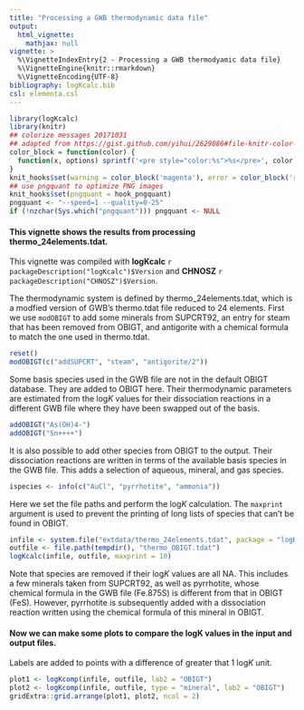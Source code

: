 ```yaml
---
title: "Processing a GWB thermodynamic data file"
output:
  html_vignette:
    mathjax: null
vignette: >
  %\VignetteIndexEntry{2 - Processing a GWB thermodyamic data file}
  %\VignetteEngine{knitr::rmarkdown}
  %\VignetteEncoding{UTF-8}
bibliography: logKcalc.bib
csl: elementa.csl
---
```


<!-- https://gomakethings.com/how-to-break-an-image-out-of-its-parent-container-with-css/ -->
<style>
@media (min-width: 700px) {
  .full-width {
    left: 50%;
    margin-left: -50vw;
    margin-right: -50vw;
    max-width: 100vw;
    position: relative;
    right: 50%;
    width: 100vw;
  }
}
@media (min-width: 1020px) {
  .full-width {
    left: 50vw; /* fallback if needed */
    left: calc(50vw - 160px);
    width: 1000px;
    position: relative;
    background-color: #9ecff7;
    padding:10px;
  }
}
</style>

```r
library(logKcalc)
library(knitr)
## colorize messages 20171031
## adapted from https://gist.github.com/yihui/2629886#file-knitr-color-msg-rnw
color_block = function(color) {
  function(x, options) sprintf('<pre style="color:%s">%s</pre>', color, x)
}
knit_hooks$set(warning = color_block('magenta'), error = color_block('red'), message = color_block('blue'))
## use pngquant to optimize PNG images
knit_hooks$set(pngquant = hook_pngquant)
pngquant <- "--speed=1 --quality=0-25"
if (!nzchar(Sys.which("pngquant"))) pngquant <- NULL 
```

#### This vignette shows the results from processing thermo_24elements.tdat.

This vignette was compiled with **logKcalc** `r packageDescription("logKcalc")$Version` and **CHNOSZ** `r packageDescription("CHNOSZ")$Version`.

The thermodynamic system is defined by thermo_24elements.tdat, which is a modfied version of GWB's thermo.tdat file reduced to 24 elements.
First we use `modOBIGT` to add some minerals from SUPCRT92, an entry for steam that has been removed from OBIGT, and antigorite with a chemical formula to match the one used in thermo.tdat.

```r
reset()
modOBIGT(c("addSUPCRT", "steam", "antigorite/2"))
```

Some basis species used in the GWB file are not in the default OBIGT database.
They are added to OBIGT here.
Their thermodynamic parameters are estimated from the log*K* values for their dissociation reactions in a different GWB file where they have been swapped out of the basis.

```r
addOBIGT("As(OH)4-")
addOBIGT("Sn++++")
```

It is also possible to add other species from OBIGT to the output.
Their dissociation reactions are written in terms of the available basis species in the GWB file.
This adds a selection of aqueous, mineral, and gas species.

```r
ispecies <- info(c("AuCl", "pyrrhotite", "ammonia"))
```

Here we set the file paths and perform the log*K* calculation.
The `maxprint` argument is used to prevent the printing of long lists of species that can't be found in OBIGT.

```r
infile <- system.file("extdata/thermo_24elements.tdat", package = "logKcalc")
outfile <- file.path(tempdir(), "thermo_OBIGT.tdat")
logKcalc(infile, outfile, maxprint = 10)
```

Note that species are removed if their log*K* values are all NA.
This includes a few minerals taken from SUPCRT92, as well as pyrrhotite, whose chemical formula in the GWB file (Fe.875S) is different from that in OBIGT (FeS).
However, pyrrhotite is subsequently added with a dissociation reaction written using the chemical formula of this mineral in OBIGT.

#### Now we can make some plots to compare the logK values in the input and output files.

Labels are added to points with a difference of greater that 1 log*K* unit.

```r
plot1 <- logKcomp(infile, outfile, lab2 = "OBIGT")
plot2 <- logKcomp(infile, outfile, type = "mineral", lab2 = "OBIGT")
gridExtra::grid.arrange(plot1, plot2, ncol = 2)
```
